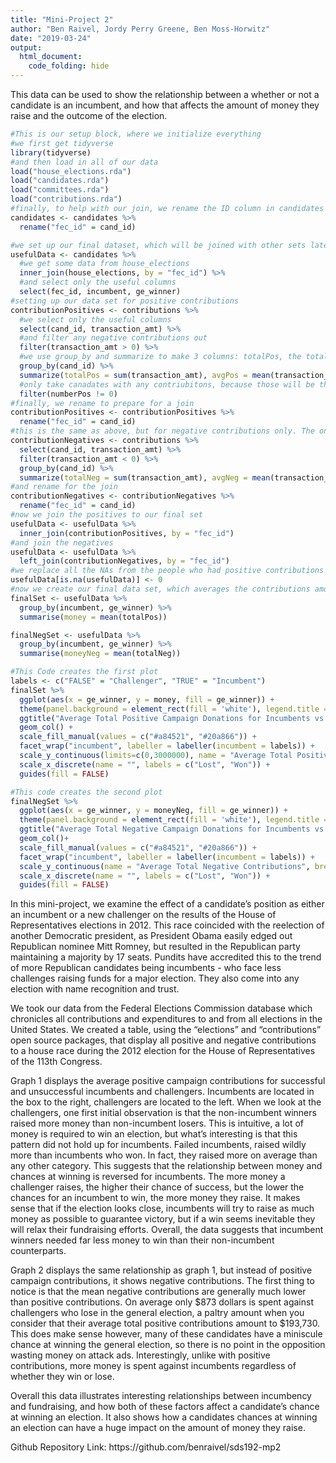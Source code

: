 ```yaml
---
title: "Mini-Project 2"
author: "Ben Raivel, Jordy Perry Greene, Ben Moss-Horwitz"
date: "2019-03-24"
output: 
  html_document:
    code_folding: hide
---
```




This data can be used to show the relationship between a whether or not a candidate is an incumbent, and how that affects the amount of money they raise and the outcome of the election.


```r
#This is our setup block, where we initialize everything
#we first get tidyverse
library(tidyverse)
#and then load in all of our data
load("house_elections.rda")
load("candidates.rda")
load("committees.rda")
load("contributions.rda")
#finally, to help with our join, we rename the ID column in candidates to match that of house_elections
candidates <- candidates %>%
  rename("fec_id" = cand_id)
```

```r
#we set up our final dataset, which will be joined with other sets later
usefulData <- candidates %>%
  #we get some data from house_elections
  inner_join(house_elections, by = "fec_id") %>%
  #and select only the useful columns
  select(fec_id, incumbent, ge_winner)
#setting up our data set for positive contributions
contributionPositives <- contributions %>%
  #we select only the useful columns
  select(cand_id, transaction_amt) %>%
  #and filter any negative contributions out
  filter(transaction_amt > 0) %>%
  #we use group_by and summarize to make 3 columns: totalPos, the total amount of money added up from all positive contributions, avgPos, the average positive contribution, and numberPos, the amount of postive contributions recieved
  group_by(cand_id) %>%
  summarize(totalPos = sum(transaction_amt), avgPos = mean(transaction_amt), numberPos = n()) %>%
  #only take canadates with any contriubitons, because those will be the people we are looking at
  filter(numberPos != 0)
#finally, we rename to prepare for a join
contributionPositives <- contributionPositives %>%
  rename("fec_id" = cand_id)
#this is the same as above, but for negative contributions only. The only difference is that we don't want to get rid of people without any negative contributions, because if they have positive contributions they will still be useful to our data
contributionNegatives <- contributions %>%
  select(cand_id, transaction_amt) %>%
  filter(transaction_amt < 0) %>%
  group_by(cand_id) %>%
  summarize(totalNeg = sum(transaction_amt), avgNeg = mean(transaction_amt), numberNeg = n())
#and rename for the join
contributionNegatives <- contributionNegatives %>%
  rename("fec_id" = cand_id)
#now we join the positives to our final set
usefulData <- usefulData %>%
  inner_join(contributionPositives, by = "fec_id")
#and join the negatives
usefulData <- usefulData %>%
  left_join(contributionNegatives, by = "fec_id")
#we replace all the NAs from the people who had positive contributions but no negative contributions with zeroes, so that it doesn't break our graph
usefulData[is.na(usefulData)] <- 0
#now we create our final data set, which averages the contributions among ALL candidates
finalSet <- usefulData %>%
  group_by(incumbent, ge_winner) %>%
  summarise(money = mean(totalPos))

finalNegSet <- usefulData %>%
  group_by(incumbent, ge_winner) %>%
  summarise(moneyNeg = mean(totalNeg))
```

```r
#This Code creates the first plot
labels <- c("FALSE" = "Challenger", "TRUE" = "Incumbent")
finalSet %>%
  ggplot(aes(x = ge_winner, y = money, fill = ge_winner)) +
  theme(panel.background = element_rect(fill = 'white'), legend.title = element_blank()) +
  ggtitle("Average Total Positive Campaign Donations for Incumbents vs Challengers") +
  geom_col() +
  scale_fill_manual(values = c("#a84521", "#20a866")) +
  facet_wrap("incumbent", labeller = labeller(incumbent = labels)) +
  scale_y_continuous(limits=c(0,3000000), name = "Average Total Positive Contributions", breaks = c(0,1000000,2000000,3000000), labels = c("$0", "$1m", "$2m","$3m")) +
  scale_x_discrete(name = "", labels = c("Lost", "Won")) +
  guides(fill = FALSE)

#This code creates the second plot
finalNegSet %>%
  ggplot(aes(x = ge_winner, y = moneyNeg, fill = ge_winner)) +
  theme(panel.background = element_rect(fill = 'white'), legend.title = element_blank()) +
  ggtitle("Average Total Negative Campaign Donations for Incumbents vs Challengers") +
  geom_col()+
  scale_fill_manual(values = c("#a84521", "#20a866")) +
  facet_wrap("incumbent", labeller = labeller(incumbent = labels)) +
  scale_y_continuous(name = "Average Total Negative Contributions", breaks = c(0,-10000,-20000,-30000), labels = c("$0", "-$10,000", "-$20,000","-$30,000")) +
  scale_x_discrete(name = "", labels = c("Lost", "Won")) +
  guides(fill = FALSE)
```


In this mini-project, we examine the effect of a candidate's position as either an incumbent or a new challenger on the results of the House of Representatives elections in 2012. This race coincided with the reelection of another Democratic president, as President Obama easily edged out Republican nominee Mitt Romney, but resulted in the Republican party maintaining a majority by 17 seats. Pundits have accredited this to the trend of more Republican candidates being incumbents - who face less challenges raising funds for a major election. They also come into any election with name recognition and trust. 	

We took our data from the Federal Elections Commission database which chronicles all contributions and expenditures to and from all elections in the United States. We created a table, using the “elections” and “contributions” open source packages, that display all positive and negative contributions to a house race during the 2012 election for the House of Representatives of the 113th Congress. 

Graph 1 displays the average positive campaign contributions for successful and unsuccessful incumbents and challengers. Incumbents are located in the box to the right, challengers are located to the left. When we look at the challengers, one first initial observation is that the non-incumbent winners raised more money than non-incumbent losers. This is intuitive, a lot of money is required to win an election, but what’s interesting is that this pattern did not hold up for incumbents. Failed incumbents, raised wildly more than incumbents who won. In fact, they raised more on average than any other category. This suggests that the relationship between money and chances at winning is reversed for incumbents. The more money a challenger raises, the higher their chance of success, but the lower the chances for an incumbent to win, the more money they raise. It makes sense that if the election looks close, incumbents will try to raise as much money as possible to guarantee victory, but if a win seems inevitable they will relax their fundraising efforts.  Overall, the data suggests that incumbent winners needed far less money to win than their non-incumbent counterparts. 

Graph 2 displays the same relationship as graph 1, but instead of positive campaign contributions, it shows negative contributions. The first thing to notice is that the mean negative contributions are generally much lower than positive contributions. On average only \$873 dollars is spent against challengers who lose in the general election, a paltry amount when you consider that their average total positive contributions amount to $193,730. This does make sense however, many of these candidates have a miniscule chance at winning the general election, so there is no point in the opposition wasting money on attack ads. Interestingly, unlike with positive contributions, more money is spent against incumbents regardless of whether they win or lose. 

Overall this data illustrates interesting relationships between incumbency and fundraising, and how both of these factors affect a candidate's chance at winning an election. It also shows how a candidates chances at winning an election can have a huge impact on the amount of money they raise.


Github Repository Link:
https://github.com/benraivel/sds192-mp2